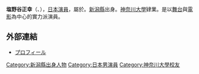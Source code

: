 {{blpunsourced|time=2017-12-16T04:26:08+00:00}}

'''塩野谷正幸'''（{{jpn|j=塩野谷 正幸|kn=しおのや まさゆき}}、{{bd|1953年|8月14日||}}），[[日本|日本]][[演員|演員]]，屬於{{link-ja|流山兒★事務所|流山児★事務所}}。[[新潟县|新潟縣]]出身。[[神奈川大學|神奈川大學]]肄業。是以[[舞台|舞台]]與[[电影|電影]]為中心的實力派演員。

== 外部連結 ==
* [http://www.ryuzanji.com/r-shionoya.html プロフィール] {{Wayback|url=http://www.ryuzanji.com/r-shionoya.html |date=20200117004028 }}

{{DEFAULTSORT:Shionoya Masayuki}}
[[Category:新潟縣出身人物|Category:新潟縣出身人物]]
[[Category:日本男演員|Category:日本男演員]]
[[Category:神奈川大學校友|Category:神奈川大學校友]]
{{Japan-artist-stub}}